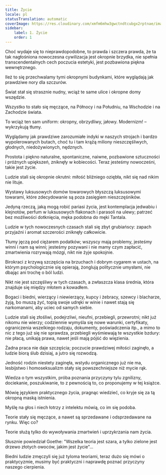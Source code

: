 ```yaml
---
title: Życie
locale: pl
statusTranslation: automatic
coverImage: https://res.cloudinary.com/xmfm6mhw3gwctndtcubgx2rptnae/image/upload/v1741354419/small_cover_la_gran_rebelion_28716e29d2.webp
sidebar:
    label: 1. Życie
    order: 1
---
```

Choć wydaje się to nieprawdopodobne, to prawda i szczera prawda, że ta tak nagłośniona nowoczesna cywilizacja jest okropnie brzydka, nie spełnia transcendentalnych cech poczucia estetyki, jest pozbawiona piękna wewnętrznego.

Ileż to się przechwalamy tymi okropnymi budynkami, które wyglądają jak prawdziwe nory dla szczurów.

Świat stał się strasznie nudny, wciąż te same ulice i okropne domy wszędzie.

Wszystko to stało się męczące, na Północy i na Południu, na Wschodzie i na Zachodzie świata.

To wciąż ten sam uniform: okropny, obrzydliwy, jałowy. Modernizm! – wykrzykują tłumy.

Wyglądamy jak prawdziwe zarozumiałe indyki w naszych strojach i bardzo wypolerowanych butach, choć tu i tam krążą miliony nieszczęśliwych, głodnych, niedożywionych, nędznych.

Prostota i piękno naturalne, spontaniczne, naiwne, pozbawione sztuczności i próżnych upiększeń, zniknęły w kobiecości. Teraz jesteśmy nowocześni, takie jest życie.

Ludzie stali się okropnie okrutni: miłość bliźniego oziębła, nikt się nad nikim nie lituje.

Wystawy luksusowych domów towarowych błyszczą luksusowymi towarami, które zdecydowanie są poza zasięgiem nieszczęśników.

Jedyną rzeczą, jaką mogą robić pariasi życia, jest kontemplacja jedwabiu i klejnotów, perfum w luksusowych flakonach i parasoli na ulewy; patrzeć bez możliwości dotknięcia, męka podobna do męki Tantala.

Ludzie w tych nowoczesnych czasach stali się zbyt grubiańscy: zapach przyjaźni i aromat szczerości zniknęły całkowicie.

Tłumy jęczą pod ciężarem podatków; wszyscy mają problemy, jesteśmy winni i nam są winni; jesteśmy pozywani i nie mamy czym zapłacić, zmartwienia rozrywają mózgi, nikt nie żyje spokojnie.

Birokraci z krzywą szczęścia na brzuchach i dobrym cygarem w ustach, na którym psychologicznie się opierają, żonglują politycznie umysłami, nie dbając ani trochę o ból ludzi.

Nikt nie jest szczęśliwy w tych czasach, a zwłaszcza klasa średnia, która znajduje się między młotem a kowadłem.

Bogaci i biedni, wierzący i niewierzący, kupcy i żebracy, szewcy i blacharze, żyją, bo muszą żyć, topią swoje udręki w winie i nawet stają się narkomanami, aby uciec od samych siebie.

Ludzie stali się złośliwi, podejrzliwi, nieufni, przebiegli, przewrotni; nikt już nikomu nie wierzy; codziennie wymyśla się nowe warunki, certyfikaty, ograniczenia wszelkiego rodzaju, dokumenty, poświadczenia itp., a mimo to nic z tego już się nie sprawdza, przebiegli wyśmiewają te wszystkie bzdury: nie płacą, unikają prawa, nawet jeśli mają pójść do więzienia.

Żadna praca nie daje szczęścia; poczucie prawdziwej miłości zaginęło, a ludzie biorą ślub dzisiaj, a jutro się rozwodzą.

Jedność rodzin niestety zaginęła, wstydu organicznego już nie ma, lesbijstwo i homoseksualizm stały się powszechniejsze niż mycie rąk.

Wiedza o tym wszystkim, próba poznania przyczyny tylu zgnilizny, dociekanie, poszukiwanie, to z pewnością to, co proponujemy w tej książce.

Mówię językiem praktycznego życia, pragnąc wiedzieć, co kryje się za tą okropną maską istnienia.

Myślę na głos i niech łotrzy z intelektu mówią, co im się podoba.

Teorie stały się męczące, a nawet są sprzedawane i odsprzedawane na rynku. Więc co?

Teorie służą tylko do wywoływania zmartwień i uprzykrzania nam życia.

Słusznie powiedział Goethe: "Wszelka teoria jest szara, a tylko zielone jest drzewo złotych owoców, jakim jest życie"...

Biedni ludzie zmęczyli się już tyloma teoriami, teraz dużo się mówi o praktycyzmie, musimy być praktyczni i naprawdę poznać przyczyny naszego cierpienia.

